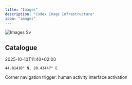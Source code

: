 ```yaml
---
title: "Images"
description: "Codex Image Infrastructure"
icon: "images"
---
```


![Images Sv](/images/images.svg)

## Catalogue

<Columns cols={2}>
  <Card title="self.location = Zemun" icon="image" iconType="regular" img="/images/IMG_46212.jpeg">
    2025-10-10T11:40+02:00

    44.81410° N, 20.43447° E
  </Card>
  <Card title="waterworld-sequence" icon="users" iconType="regular" href="/ui-01/waterworld-sequence-20251003" cta="View">
    Corner navigation trigger: human activity interface activation
  </Card>
</Columns>

## 